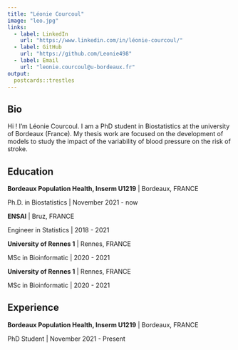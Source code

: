 ```yaml
---
title: "Léonie Courcoul"
image: "leo.jpg"
links:
  - label: LinkedIn
    url: "https://www.linkedin.com/in/léonie-courcoul/"
  - label: GitHub
    url: "https://github.com/Leonie498"
  - label: Email
    url: "leonie.courcoul@u-bordeaux.fr"
output:
  postcards::trestles
---
```

 
## Bio

Hi ! I'm Léonie Courcoul. I am a PhD student in Biostatistics at the university of Bordeaux (France). My thesis work are focused on the development of models to study the impact of the variability of blood pressure on the risk of stroke.

## Education

**Bordeaux Population Health, Inserm U1219** | Bordeaux, FRANCE

Ph.D. in Biostatistics | November 2021 - now

**ENSAI** | Bruz, FRANCE

Engineer in Statistics | 2018 - 2021

**University of Rennes 1** | Rennes, FRANCE

MSc in Bioinformatic | 2020 - 2021

**University of Rennes 1** | Rennes, FRANCE

MSc in Bioinformatic | 2020 - 2021

## Experience

**Bordeaux Population Health, Inserm U1219** | Bordeaux, FRANCE 

PhD Student | November 2021 - Present

